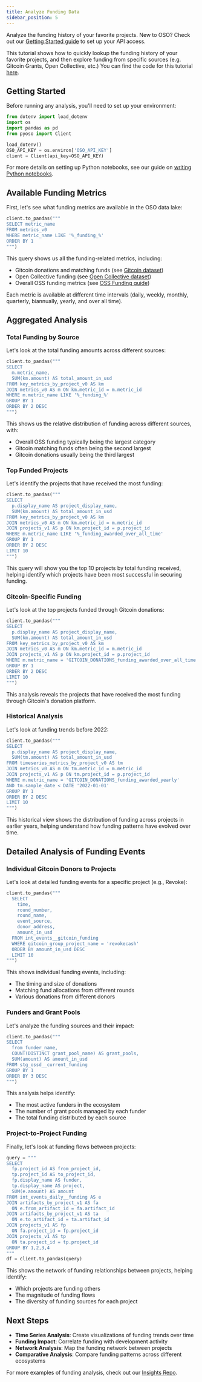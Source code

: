 ```yaml
---
title: Analyze Funding Data
sidebar_position: 5
---
```


Analyze the funding history of your favorite projects.
New to OSO? Check out our [Getting Started guide](../get-started/index.md)
to set up your API access.

This tutorial shows how to quickly lookup the funding history of your favorite projects, and then explore funding from specific sources (e.g. Gitcoin Grants, Open Collective, etc.) You can find the code for this tutorial [here](https://github.com/opensource-observer/insights/blob/main/tutorials/FundingMetrics.ipynb).

## Getting Started

Before running any analysis, you'll need to set up your environment:

```python
from dotenv import load_dotenv
import os
import pandas as pd
from pyoso import Client

load_dotenv()
OSO_API_KEY = os.environ['OSO_API_KEY']
client = Client(api_key=OSO_API_KEY)
```

For more details on setting up Python notebooks, see our guide on [writing Python notebooks](../guides/notebooks/index.mdx).

## Available Funding Metrics

First, let's see what funding metrics are available in the OSO data lake:

```python
client.to_pandas("""
SELECT metric_name
FROM metrics_v0
WHERE metric_name LIKE '%_funding_%'
ORDER BY 1
""")
```

This query shows us all the funding-related metrics, including:
- Gitcoin donations and matching funds (see [Gitcoin dataset](/integrate/datasets/index.mdx#gitcoin))
- Open Collective funding (see [Open Collective dataset](/integrate/datasets/index.mdx#open-collective))
- Overall OSS funding metrics (see [OSS Funding guide](/guides/oss-funding/index.md))

Each metric is available at different time intervals (daily, weekly, monthly, quarterly, biannually, yearly, and over all time).

## Aggregated Analysis

### Total Funding by Source

Let's look at the total funding amounts across different sources:

```python
client.to_pandas("""
SELECT
  m.metric_name,
  SUM(km.amount) AS total_amount_in_usd
FROM key_metrics_by_project_v0 AS km
JOIN metrics_v0 AS m ON km.metric_id = m.metric_id
WHERE m.metric_name LIKE '%_funding_%'
GROUP BY 1
ORDER BY 2 DESC
""")
```

This shows us the relative distribution of funding across different sources, with:
- Overall OSS funding typically being the largest category
- Gitcoin matching funds often being the second largest
- Gitcoin donations usually being the third largest

### Top Funded Projects

Let's identify the projects that have received the most funding:

```python
client.to_pandas("""
SELECT
  p.display_name AS project_display_name,
  SUM(km.amount) AS total_amount_in_usd
FROM key_metrics_by_project_v0 AS km
JOIN metrics_v0 AS m ON km.metric_id = m.metric_id
JOIN projects_v1 AS p ON km.project_id = p.project_id
WHERE m.metric_name LIKE '%_funding_awarded_over_all_time'
GROUP BY 1
ORDER BY 2 DESC
LIMIT 10
""")
```

This query will show you the top 10 projects by total funding received, helping identify which projects have been most successful in securing funding.

### Gitcoin-Specific Funding

Let's look at the top projects funded through Gitcoin donations:

```python
client.to_pandas("""
SELECT
  p.display_name AS project_display_name,
  SUM(km.amount) AS total_amount_in_usd
FROM key_metrics_by_project_v0 AS km
JOIN metrics_v0 AS m ON km.metric_id = m.metric_id
JOIN projects_v1 AS p ON km.project_id = p.project_id
WHERE m.metric_name = 'GITCOIN_DONATIONS_funding_awarded_over_all_time'
GROUP BY 1
ORDER BY 2 DESC
LIMIT 10
""")
```

This analysis reveals the projects that have received the most funding through Gitcoin's donation platform.

### Historical Analysis

Let's look at funding trends before 2022:

```python
client.to_pandas("""
SELECT
  p.display_name AS project_display_name,
  SUM(tm.amount) AS total_amount_in_usd
FROM timeseries_metrics_by_project_v0 AS tm
JOIN metrics_v0 AS m ON tm.metric_id = m.metric_id
JOIN projects_v1 AS p ON tm.project_id = p.project_id
WHERE m.metric_name = 'GITCOIN_DONATIONS_funding_awarded_yearly'
AND tm.sample_date < DATE '2022-01-01'
GROUP BY 1
ORDER BY 2 DESC
LIMIT 10
""")
```

This historical view shows the distribution of funding across projects in earlier years, helping understand how funding patterns have evolved over time.

## Detailed Analysis of Funding Events

### Individual Gitcoin Donors to Projects

Let's look at detailed funding events for a specific project (e.g., Revoke):

```python
client.to_pandas("""
  SELECT
    time,
    round_number,
    round_name,
    event_source,
    donor_address,
    amount_in_usd
  FROM int_events__gitcoin_funding
  WHERE gitcoin_group_project_name = 'revokecash'
  ORDER BY amount_in_usd DESC
  LIMIT 10
""")
```

This shows individual funding events, including:
- The timing and size of donations
- Matching fund allocations from different rounds
- Various donations from different donors

### Funders and Grant Pools

Let's analyze the funding sources and their impact:

```python
client.to_pandas("""
SELECT
  from_funder_name,
  COUNT(DISTINCT grant_pool_name) AS grant_pools,
  SUM(amount) AS amount_in_usd
FROM stg_ossd__current_funding
GROUP BY 1
ORDER BY 3 DESC
""")
```

This analysis helps identify:
- The most active funders in the ecosystem
- The number of grant pools managed by each funder
- The total funding distributed by each source

### Project-to-Project Funding

Finally, let's look at funding flows between projects:

```python
query = """
SELECT
  fp.project_id AS from_project_id,
  tp.project_id AS to_project_id,
  fp.display_name AS funder,
  tp.display_name AS project,
  SUM(e.amount) AS amount
FROM int_events_daily__funding AS e
JOIN artifacts_by_project_v1 AS fa
  ON e.from_artifact_id = fa.artifact_id
JOIN artifacts_by_project_v1 AS ta
  ON e.to_artifact_id = ta.artifact_id
JOIN projects_v1 AS fp
  ON fa.project_id = fp.project_id
JOIN projects_v1 AS tp
  ON ta.project_id = tp.project_id
GROUP BY 1,2,3,4
"""
df = client.to_pandas(query)
```

This shows the network of funding relationships between projects, helping identify:
- Which projects are funding others
- The magnitude of funding flows
- The diversity of funding sources for each project

## Next Steps

- **Time Series Analysis**: Create visualizations of funding trends over time
- **Funding Impact**: Correlate funding with development activity
- **Network Analysis**: Map the funding network between projects
- **Comparative Analysis**: Compare funding patterns across different ecosystems

For more examples of funding analysis, check out our [Insights Repo](https://github.com/opensource-observer/insights).
